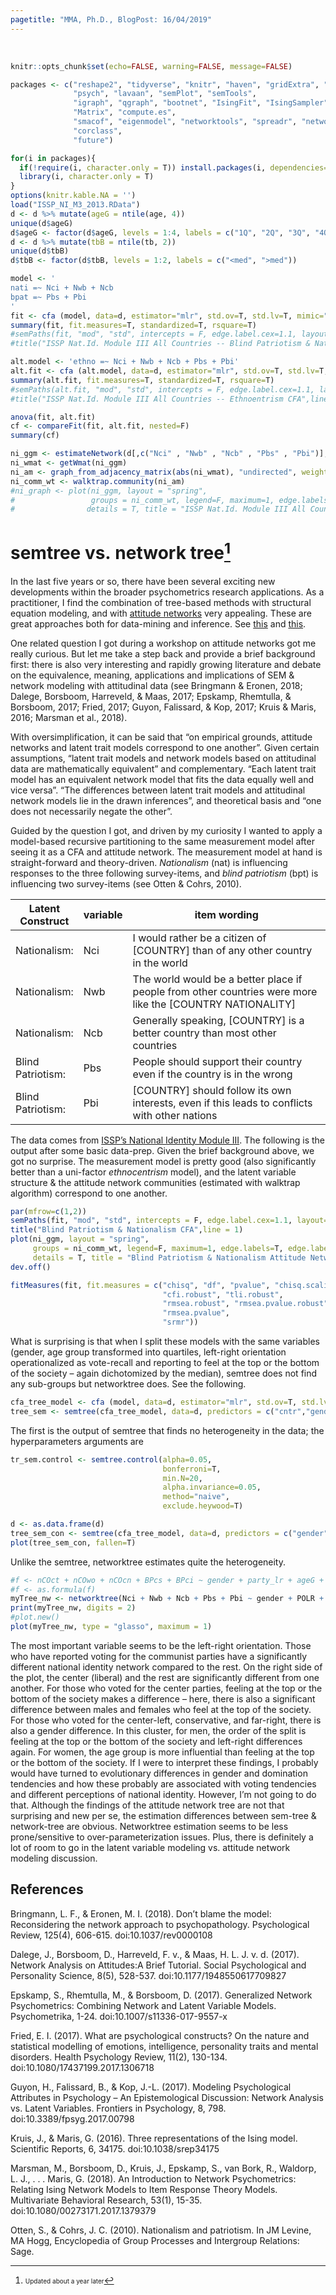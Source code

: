 ---
pagetitle: "MMA, Ph.D., BlogPost: 16/04/2019"
---

<br />

```{r global_options, include=FALSE}
knitr::opts_chunk$set(echo=FALSE, warning=FALSE, message=FALSE)
```


```{r echo=FALSE, results='hide', message = FALSE}
packages <- c("reshape2", "tidyverse", "knitr", "haven", "gridExtra", "naniar",
              "psych", "lavaan", "semPlot", "semTools",
              "igraph", "qgraph", "bootnet", "IsingFit", "IsingSampler", "EGAnet", "mgm", "NetworkComparisonTest",
              "Matrix", "compute.es",
              "smacof", "eigenmodel", "networktools", "spreadr", "networktree", "NetworkToolbox", "semtree",
              "corclass",
              "future")

for(i in packages){
  if(!require(i, character.only = T)) install.packages(i, dependencies=T)
  library(i, character.only = T)
}
options(knitr.kable.NA = '')
load("ISSP_NI_M3_2013.RData")
d <- d %>% mutate(ageG = ntile(age, 4))
unique(d$ageG)
d$ageG <- factor(d$ageG, levels = 1:4, labels = c("1Q", "2Q", "3Q", "4Q"))
d <- d %>% mutate(tbB = ntile(tb, 2))
unique(d$tbB)
d$tbB <- factor(d$tbB, levels = 1:2, labels = c("<med", ">med"))
```

```{r echo=FALSE, results='hide', message = FALSE}
model <- '
nati =~ Nci + Nwb + Ncb
bpat =~ Pbs + Pbi
'
fit <- cfa (model, data=d, estimator="mlr", std.ov=T, std.lv=T, mimic="mplus", missing="fiml")
summary(fit, fit.measures=T, standardized=T, rsquare=T)
#semPaths(fit, "mod", "std", intercepts = F, edge.label.cex=1.1, layout="tree2", rotation = 2)
#title("ISSP Nat.Id. Module III All Countries -- Blind Patriotism & Nationalism CFA",line = 1)

alt.model <- 'ethno =~ Nci + Nwb + Ncb + Pbs + Pbi'
alt.fit <- cfa (alt.model, data=d, estimator="mlr", std.ov=T, std.lv=T, mimic="mplus", missing="fiml")
summary(alt.fit, fit.measures=T, standardized=T, rsquare=T)
#semPaths(alt.fit, "mod", "std", intercepts = F, edge.label.cex=1.1, layout="tree2", rotation = 2)
#title("ISSP Nat.Id. Module III All Countries -- Ethnoentrism CFA",line = 1)

anova(fit, alt.fit)
cf <- compareFit(fit, alt.fit, nested=F)
summary(cf)

ni_ggm <- estimateNetwork(d[,c("Nci" , "Nwb" , "Ncb" , "Pbs" , "Pbi")], default = "EBICglasso", tuning = 0.5)
ni_wmat <- getWmat(ni_ggm)
ni_am <- graph_from_adjacency_matrix(abs(ni_wmat), "undirected", weighted = T, add.colnames = F)
ni_comm_wt <- walktrap.community(ni_am)
#ni_graph <- plot(ni_ggm, layout = "spring",
#                 groups = ni_comm_wt, legend=F, maximum=1, edge.labels=T, edge.label.cex=1,
#                details = T, title = "ISSP Nat.Id. Module III All Countries -- Blind Patriotism & Nationalism Attitude Network")
```


# semtree vs. network tree[^1]

In the last five years or so, there have been several exciting new developments within the broader psychometrics research applications. As a practitioner, I find the combination of tree-based methods with structural equation modeling, and with [attitude networks](http://psychosystems.org/){target="_blank"} very appealing. These are great approaches both for data-mining and inference. See [this](http://brandmaier.de/semtree/user-guide/using-lavaan-with-semtree/){target="_blank"} and [this](https://paytonjjones.wordpress.com/2019/03/04/networktree/){target="_blank"}.

One related question I got during a workshop on attitude networks got me really curious. But let me take a step back and provide a brief background first: there is also very interesting and rapidly growing literature and debate on the equivalence, meaning, applications and implications of SEM & network modeling with attitudinal data (see Bringmann & Eronen, 2018; Dalege, Borsboom, Harreveld, & Maas, 2017; Epskamp, Rhemtulla, & Borsboom, 2017; Fried, 2017; Guyon, Falissard, & Kop, 2017; Kruis & Maris, 2016; Marsman et al., 2018).

With oversimplification, it can be said that “on empirical grounds, attitude networks and latent trait models correspond to one another”. Given certain assumptions, “latent trait models and network models based on attitudinal data are mathematically equivalent” and complementary. “Each latent trait model has an equivalent network model that fits the data equally well and vice versa”. “The differences between latent trait models and attitudinal network models lie in the drawn inferences”, and theoretical basis and “one does not necessarily negate the other”.

Guided by the question I got, and driven by my curiosity I wanted to apply a model-based recursive partitioning to the same measurement model after seeing it as a CFA and attitude network. The measurement model at hand is straight-forward and theory-driven. _Nationalism_ (nat) is influencing responses to the three following survey-items, and _blind patriotism_ (bpt) is influencing two survey-items (see Otten & Cohrs, 2010).

| Latent Construct  | variable | item wording                                                                                              |
|-------------------|----------|-----------------------------------------------------------------------------------------------------------|
| Nationalism:      | Nci    | I would rather be a citizen of [COUNTRY] than of any other country in the world                           |
| Nationalism:      | Nwb    | The world would be a better place if people from other countries were more like the [COUNTRY NATIONALITY] |
| Nationalism:      | Ncb    | Generally speaking, [COUNTRY] is a better country than most other countries                               |
| Blind Patriotism: | Pbs     | People should support their country even if the country is in the wrong                                   |
| Blind Patriotism: | Pbi     | [COUNTRY] should follow its own interests, even if this leads to conflicts with other nations             |

The data comes from [ISSP’s National Identity Module III](https://www.gesis.org/issp/modules/issp-modules-by-topic/national-identity/2013/){target="_blank"}. The following is the output after some basic data-prep. Given the brief background above, we got no surprise. The measurement model is pretty good (also significantly better than a uni-factor _ethnocentrism_ model), and the latent variable structure & the attitude network communities (estimated with walktrap algorithm) correspond to one another.

```{r echo=FALSE, results='hide', fig.keep='all', message = FALSE}
par(mfrow=c(1,2))
semPaths(fit, "mod", "std", intercepts = F, edge.label.cex=1.1, layout="tree2", rotation = 2)
title("Blind Patriotism & Nationalism CFA",line = 1)
plot(ni_ggm, layout = "spring",
     groups = ni_comm_wt, legend=F, maximum=1, edge.labels=T, edge.label.cex=1,
     details = T, title = "Blind Patriotism & Nationalism Attitude Network")
dev.off()
```

```{r echo=FALSE, message = FALSE}
fitMeasures(fit, fit.measures = c("chisq", "df", "pvalue", "chisq.scaling.factor",
                                  "cfi.robust", "tli.robust",
                                  "rmsea.robust", "rmsea.pvalue.robust", "rmsea.ci.lower.robust", "rmsea.ci.upper.robust",
                                  "rmsea.pvalue",
                                  "srmr"))
```

What is surprising is that when I split these models with the same variables (gender, age group transformed into quartiles, left-right orientation operationalized as vote-recall and reporting to feel at the top or the bottom of the society – again dichotomized by the median), semtree does not find any sub-groups but networktree does. See the following.

```{r echo=FALSE, results='hide', message = FALSE}
cfa_tree_model <- cfa (model, data=d, estimator="mlr", std.ov=T, std.lv=T, mimic="mplus",do.fit=F)
tree_sem <- semtree(cfa_tree_model, data=d, predictors = c("cntr","gender","party_lr","ageG","tbB"))
```

The first is the output of semtree that finds no heterogeneity in the data; the hyperparameters arguments are

```{r echo=TRUE, results='hide', message = FALSE}
tr_sem.control <- semtree.control(alpha=0.05,
                                  bonferroni=T,
                                  min.N=20,
                                  alpha.invariance=0.05,
                                  method="naive",
                                  exclude.heywood=T)
```

```{r echo=FALSE, results='hide', fig.keep='all', message = FALSE}
d <- as.data.frame(d)
tree_sem_con <- semtree(cfa_tree_model, data=d, predictors = c("gender","party_lr","ageG","tbB"), control=tr_sem.control)
plot(tree_sem_con, fallen=T)
```

Unlike the semtree, networktree estimates quite the heterogeneity.

```{r echo=FALSE, results='hide', fig.keep='all', message = FALSE, fig.width=15, fig.height=10}
#f <- nCOct + nCOwo + nCOcn + BPcs + BPci ~ gender + party_lr + ageG + tbB
#f <- as.formula(f)
myTree_nw <- networktree(Nci + Nwb + Ncb + Pbs + Pbi ~ gender + POLR + ageG + tbB, data = d, transform = "glasso", model = "correlation", method = "ctree")
print(myTree_nw, digits = 2)
#plot.new()
plot(myTree_nw, type = "glasso", maximum = 1)
```

The most important variable seems to be the left-right orientation. Those who have reported voting for the communist parties have a significantly different national identity network compared to the rest. On the right side of the plot, the center (liberal) and the rest are significantly different from one another. For those who voted for the center parties, feeling at the top or the bottom of the society makes a difference – here, there is also a significant difference between males and females who feel at the top of the society. For those who voted for the center-left, conservative, and far-right, there is also a gender difference. In this cluster, for men, the order of the split is feeling at the top or the bottom of the society and left-right differences again. For women, the age group is more influential than feeling at the top or the bottom of the society. If I were to interpret these findings, I probably would have turned to evolutionary differences in gender and domination tendencies and how these probably are associated with voting tendencies and different perceptions of national identity. However, I’m not going to do that. Although the findings of the attitude network tree are not that surprising and new per se, the estimation differences between sem-tree & network-tree are obvious. Networktree estimation seems to be less prone/sensitive to over-parameterization issues. Plus, there is definitely a lot of room to go in the latent variable modeling vs. attitude network modeling discussion.

## References

Bringmann, L. F., & Eronen, M. I. (2018). Don’t blame the model: Reconsidering the network approach to psychopathology. Psychological Review, 125(4), 606-615. doi:10.1037/rev0000108

Dalege, J., Borsboom, D., Harreveld, F. v., & Maas, H. L. J. v. d. (2017). Network Analysis on Attitudes:A Brief Tutorial. Social Psychological and Personality Science, 8(5), 528-537. doi:10.1177/1948550617709827

Epskamp, S., Rhemtulla, M., & Borsboom, D. (2017). Generalized Network Psychometrics: Combining Network and Latent Variable Models. Psychometrika, 1-24. doi:10.1007/s11336-017-9557-x

Fried, E. I. (2017). What are psychological constructs? On the nature and statistical modelling of emotions, intelligence, personality traits and mental disorders. Health Psychology Review, 11(2), 130-134. doi:10.1080/17437199.2017.1306718

Guyon, H., Falissard, B., & Kop, J.-L. (2017). Modeling Psychological Attributes in Psychology – An Epistemological Discussion: Network Analysis vs. Latent Variables. Frontiers in Psychology, 8, 798. doi:10.3389/fpsyg.2017.00798

Kruis, J., & Maris, G. (2016). Three representations of the Ising model. Scientific Reports, 6, 34175. doi:10.1038/srep34175

Marsman, M., Borsboom, D., Kruis, J., Epskamp, S., van Bork, R., Waldorp, L. J., . . . Maris, G. (2018). An Introduction to Network Psychometrics: Relating Ising Network Models to Item Response Theory Models. Multivariate Behavioral Research, 53(1), 15-35. doi:10.1080/00273171.2017.1379379

Otten, S., & Cohrs, J. C. (2010). Nationalism and patriotism. In JM Levine, MA Hogg, Encyclopedia of Group Processes and Intergroup Relations: Sage.

[^1]: <font size="1">Updated about a year later</font>